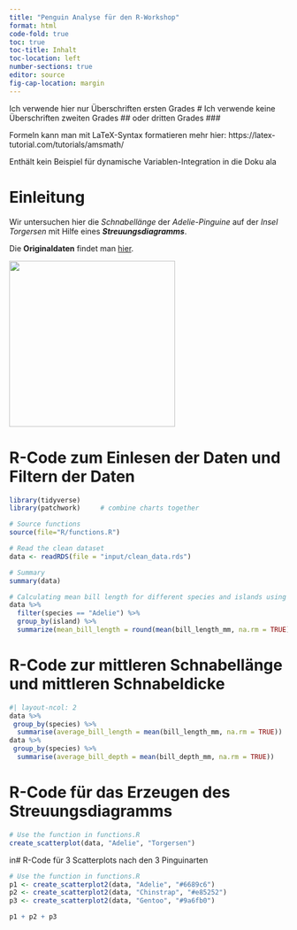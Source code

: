 ```yaml
---
title: "Penguin Analyse für den R-Workshop"
format: html
code-fold: true
toc: true
toc-title: Inhalt
toc-location: left
number-sections: true
editor: source
fig-cap-location: margin
---
```


::: {.callout-note}
Ich verwende hier nur Überschriften ersten Grades #
Ich verwende keine Überschriften zweiten Grades ## 
oder dritten Grades ###
:::


::: {.callout-tip}
Formeln kann man mit LaTeX-Syntax formatieren
mehr hier:
https://latex-tutorial.com/tutorials/amsmath/
:::


::: {.callout-warning}
Enthält kein Beispiel für dynamische Variablen-Integration in die Doku ala


:::
# Einleitung

Wir untersuchen hier die *Schnabellänge* der *Adelie-Pinguine* auf der *Insel Torgersen* mit Hilfe eines ***Streuungsdiagramms***.

Die **Originaldaten** findet man [hier](https://allisonhorst.github.io/palmerpenguins/).

![](\asset\culmen_depth.png){fig-alt="An image showing a penguin" fig-align="left" width=300}

# R-Code zum Einlesen der Daten und Filtern der Daten

```r
library(tidyverse)
library(patchwork)     # combine charts together

# Source functions
source(file="R/functions.R")

# Read the clean dataset
data <- readRDS(file = "input/clean_data.rds")

# Summary
summary(data)

# Calculating mean bill length for different species and islands using dplyr
data %>%
  filter(species == "Adelie") %>%
  group_by(island) %>%
  summarize(mean_bill_length = round(mean(bill_length_mm, na.rm = TRUE), 2))

```

# R-Code zur mittleren Schnabellänge und mittleren Schnabeldicke
```r
#| layout-ncol: 2
data %>%
 group_by(species) %>% 
  summarise(average_bill_length = mean(bill_length_mm, na.rm = TRUE))
data %>%
 group_by(species) %>% 
  summarise(average_bill_depth = mean(bill_depth_mm, na.rm = TRUE))

```

# R-Code für das Erzeugen des Streuungsdiagramms

```r
# Use the function in functions.R
create_scatterplot(data, "Adelie", "Torgersen")
```



in# R-Code für 3 Scatterplots nach den 3 Pinguinarten

```r

# Use the function in functions.R
p1 <- create_scatterplot2(data, "Adelie", "#6689c6")
p2 <- create_scatterplot2(data, "Chinstrap", "#e85252")
p3 <- create_scatterplot2(data, "Gentoo", "#9a6fb0")

p1 + p2 + p3
```